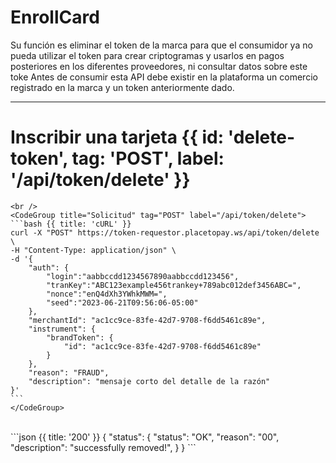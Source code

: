 

# EnrollCard

Su función es eliminar el token de la marca para que el consumidor ya no pueda utilizar el
token para crear criptogramas y usarlos en pagos posteriores en los diferentes proveedores,
ni consultar datos sobre este toke
Antes de consumir esta API debe existir en la plataforma un comercio registrado en la
marca y un token anteriormente dado.

---



# Inscribir una tarjeta {{ id: 'delete-token', tag: 'POST', label: '/api/token/delete' }}

<Row>
  <Col>
    <ApiReader
      path="/api/token/delete"
      method="POST"
      api={props.refs}
    />
  </Col>
  <Col sticky>

    <br />
    <CodeGroup title="Solicitud" tag="POST" label="/api/token/delete">
    ```bash {{ title: 'cURL' }}
    curl -X "POST" https://token-requestor.placetopay.ws/api/token/delete \
    -H "Content-Type: application/json" \
    -d '{
        "auth": {
            "login":"aabbccdd1234567890aabbccdd123456",
            "tranKey":"ABC123example456trankey+789abc012def3456ABC=",
            "nonce":"enQ4dXh3YWhkMWM=",
            "seed":"2023-06-21T09:56:06-05:00"
        },
        "merchantId": "ac1cc9ce-83fe-42d7-9708-f6dd5461c89e",
        "instrument": {
            "brandToken": {
                "id": "ac1cc9ce-83fe-42d7-9708-f6dd5461c89e"
            }
        },
        "reason": "FRAUD",
        "description": "mensaje corto del detalle de la razón"
    }'
    ```
    </CodeGroup>
  </Col>
</Row>

<Row>
  <Col>
    <ApiReader
      path="/api/token/delete"
      method="post"
      type="response"
      api={props.refs}
    />
  </Col>
    <Col sticky>
        <br />
        <CodeGroup title="Respuesta">
          ```json {{ title: '200' }}
          {
              "status": {
                  "status": "OK",
                  "reason": "00",
                  "description": "successfully removed!",
              }
          }
          ```
        </CodeGroup>
    </Col>
</Row>

